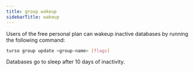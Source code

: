 ```yaml
---
title: group wakeup
sidebarTitle: wakeup
---
```


Users of the free personal plan can wakeup inactive databases by running the following command:

```bash
turso group update <group-name> [flags]
```

<Info>

Databases go to sleep after 10 days of inactivity.

</Info>
